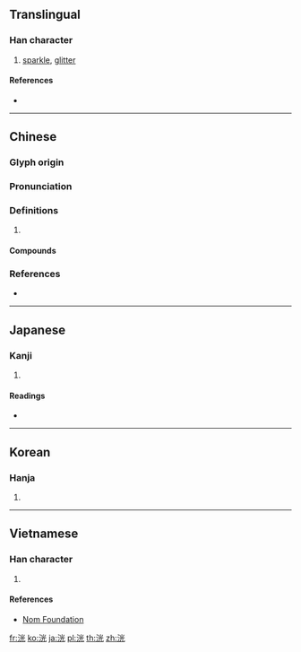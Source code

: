 {{character info/new}}
==Translingual==

===Han character===
{{Han char|rn=85|rad=水|as=06|sn=9|four=39111|canj=EFMU|ids=⿰氵光}}

# [[sparkle]], [[glitter]]

====References====
* {{Han ref|kx=0622.150|dkj=17419|dj=1018.130|hdz=31606.050|uh=6D38|ud=27960|bh=ACA9|bd=44201}}

----

==Chinese==
{{zh-forms}}

===Glyph origin===
{{Han etym}}

===Pronunciation===
{{zh-pron
|m=guāng,huǎng
|c=gwong1
|mc=y
|oc=y
|cat=a
}}
{{zh-attn-split}}

===Definitions===
{{zh-hanzi}}

# {{rfdef|zh}}

====Compounds====
{{zh-der|洸洸|洸洋}}

===References===
* {{R:twedu|B02081}}

----

==Japanese==

===Kanji===
{{ja-kanji|grade=|rs=水06}}

# {{defn|lang=ja|sort=水06}}

====Readings====
* {{ja-readings|on=[[こう]] (kō)|kun=[[ほのか]] (honoka)}}

----

==Korean==

===Hanja===
{{ko-hanja|hangeul=광|eumhun=|rv=gwang|mr=kwang|y=kwang}}

# {{defn|lang=ko|sort=水06}}

----

==Vietnamese==

===Han character===
{{vi-readings|rs=水06| hanviet = thoáng}}

# {{defn|lang=vi|sort=水06}}

====References====
*[http://nomfoundation.org/common/nom_details.php?codepoint=6d38 Nom Foundation]

[[fr:洸]]
[[ko:洸]]
[[ja:洸]]
[[pl:洸]]
[[th:洸]]
[[zh:洸]]